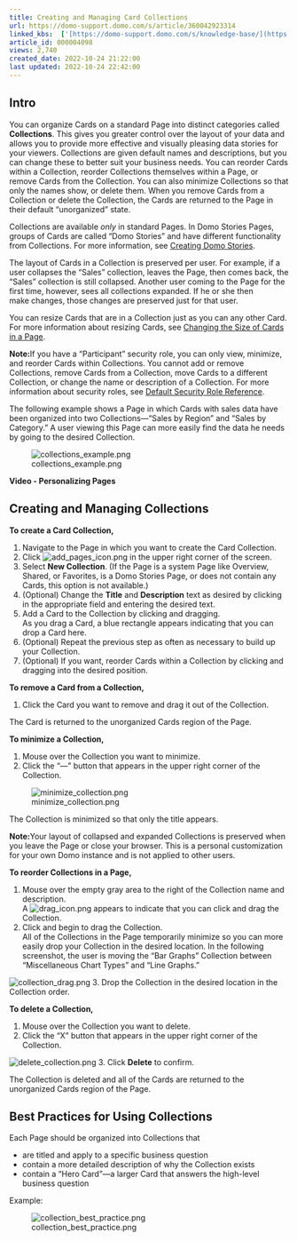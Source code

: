 ```yaml
---
title: Creating and Managing Card Collections
url: https://domo-support.domo.com/s/article/360042923314
linked_kbs:  ['[https://domo-support.domo.com/s/knowledge-base/](https://domo-support.domo.com/s/knowledge-base/)', '[https://domo-support.domo.com/s/](https://domo-support.domo.com/s/)', '[https://domo-support.domo.com/s/topic/0TO5w000000ZamoGAC](https://domo-support.domo.com/s/topic/0TO5w000000ZamoGAC)', '[https://domo-support.domo.com/s/topic/0TO5w000000ZanDGAS](https://domo-support.domo.com/s/topic/0TO5w000000ZanDGAS)', '[https://domo-support.domo.com/s/article/360043428433](https://domo-support.domo.com/s/article/360043428433)', '[https://domo-support.domo.com/s/article/360042923594](https://domo-support.domo.com/s/article/360042923594)', '[https://domo-support.domo.com/s/article/360043438953](https://domo-support.domo.com/s/article/360043438953)', '[https://domo-support.domo.com/s/article/360042923314](https://domo-support.domo.com/s/article/360042923314)', '[https://domo-support.domo.com/s/topic/0TO5w000000ZanDGAS/card-and-dashboard-management](https://domo-support.domo.com/s/topic/0TO5w000000ZanDGAS/card-and-dashboard-management)', '[https://domo-support.domo.com/s/article/360043429933](https://domo-support.domo.com/s/article/360043429933)', '[https://domo-support.domo.com/s/article/360043429953](https://domo-support.domo.com/s/article/360043429953)', '[https://domo-support.domo.com/s/article/360042925494](https://domo-support.domo.com/s/article/360042925494)', '[https://domo-support.domo.com/s/article/360043429913](https://domo-support.domo.com/s/article/360043429913)', '[https://domo-support.domo.com/s/article/4408174643607](https://domo-support.domo.com/s/article/4408174643607)', '[https://domo-support.domo.com/s/login/](https://domo-support.domo.com/s/login/)']
article_id: 000004098
views: 2,740
created_date: 2022-10-24 21:22:00
last updated: 2022-10-24 22:42:00
---
```




Intro
-----


You can organize Cards on a standard Page into distinct categories called **Collections**. This gives you greater control over the layout of your data and allows you to provide more effective and visually pleasing data stories for your viewers. Collections are given default names and descriptions, but you can change these to better suit your business needs. You can reorder Cards within a Collection, reorder Collections themselves within a Page, or remove Cards from the Collection. You can also minimize Collections so that only the names show, or delete them. When you remove Cards from a Collection or delete the Collection, the Cards are returned to the Page in their default "unorganized" state.


Collections are available *only* in standard Pages. In Domo Stories Pages, groups of Cards are called "Domo Stories" and have different functionality from Collections. For more information, see [Creating Domo Stories](/s/article/360043428433 "Creating Domo Stories").


The layout of Cards in a Collection is preserved per user. For example, if a user collapses the "Sales" collection, leaves the Page, then comes back, the "Sales" collection is still collapsed. Another user coming to the Page for the first time, however, sees all collections expanded. If he or she then make changes, those changes are preserved just for that user.  


You can resize Cards that are in a Collection just as you can any other Card. For more information about resizing Cards, see [Changing the Size of Cards in a Page](/s/article/360042923594 "Changing the Size of Cards in a Page").




 


**Note:**If you have a "Participant" security role, you can only view, minimize, and reorder Cards within Collections. You cannot add or remove Collections, remove Cards from a Collection, move Cards to a different Collection, or change the name or description of a Collection. For more information about security roles, see [Default Security Role Reference](/s/article/360043438953 "Security Role Reference").



The following example shows a Page in which Cards with sales data have been organized into two Collections—"Sales by Region" and "Sales by Category." A user viewing this Page can more easily find the data he needs by going to the desired Collection.  
  



![collections_example.png](collections_example.png)  
  



**Video - Personalizing Pages**



Creating and Managing Collections
---------------------------------


**To create a Card Collection,**


1. Navigate to the Page in which you want to create the Card Collection.
2. Click ![add_pages_icon.png](add_pages_icon.png) in the upper right corner of the screen.
3. Select **New Collection**. (If the Page is a system Page like Overview, Shared, or Favorites, is a Domo Stories Page, or does not contain any Cards, this option is not available.)
4. (Optional) Change the **Title** and **Description** text as desired by clicking in the appropriate field and entering the desired text.
5. Add a Card to the Collection by clicking and dragging.  
As you drag a Card, a blue rectangle appears indicating that you can drop a Card here.
6. (Optional) Repeat the previous step as often as necessary to build up your Collection.
7. (Optional) If you want, reorder Cards within a Collection by clicking and dragging into the desired position.


**To remove a Card from a Collection,**


1. Click the Card you want to remove and drag it out of the Collection.


The Card is returned to the unorganized Cards region of the Page.


**To minimize a Collection,**


1. Mouse over the Collection you want to minimize.
2. Click the "—" button that appears in the upper right corner of the Collection.  
  
![minimize_collection.png](minimize_collection.png)


The Collection is minimized so that only the title appears.




 


**Note:**Your layout of collapsed and expanded Collections is preserved when you leave the Page or close your browser. This is a personal customization for your own Domo instance and is not applied to other users.



**To reorder Collections in a Page,**


1. Mouse over the empty gray area to the right of the Collection name and description.  
A ![drag_icon.png](drag_icon.png) appears to indicate that you can click and drag the Collection.
2. Click and begin to drag the Collection.  
All of the Collections in the Page temporarily minimize so you can more easily drop your Collection in the desired location. In the following screenshot, the user is moving the "Bar Graphs" Collection between "Miscellaneous Chart Types" and "Line Graphs."  
  
![collection_drag.png](collection_drag.png)
3. Drop the Collection in the desired location in the Collection order.


**To delete a Collection,**


1. Mouse over the Collection you want to delete.
2. Click the "X" button that appears in the upper right corner of the Collection.  
  
![delete_collection.png](delete_collection.png)
3. Click **Delete** to confirm.


The Collection is deleted and all of the Cards are returned to the unorganized Cards region of the Page.


Best Practices for Using Collections
------------------------------------


Each Page should be organized into Collections that


* are titled and apply to a specific business question
* contain a more detailed description of why the Collection exists
* contain a "Hero Card"—a larger Card that answers the high-level business question


Example:  
  



![collection_best_practice.png](collection_best_practice.png)

